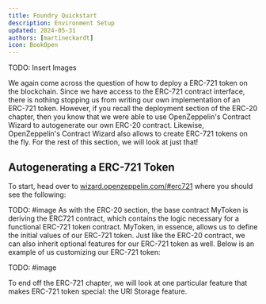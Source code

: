 ```yaml
---
title: Foundry Quickstart
description: Environment Setup
updated: 2024-05-31
authors: [martineckardt]
icon: BookOpen
---
```

TODO: Insert Images

We again come across the question of how to deploy a ERC-721 token on the blockchain. Since we have access to the ERC-721 contract interface, there is nothing stopping us from writing our own implementation of an ERC-721 token. However, if you recall the deployment section of the ERC-20 chapter, then you know that we were able to use OpenZeppelin's Contract Wizard to autogenerate our own ERC-20 contract. Likewise, OpenZeppelin's Contract Wizard also allows to create ERC-721 tokens on the fly. For the rest of this section, we will look at just that!

## Autogenerating a ERC-721 Token
To start, head over to [wizard.openzeppelin.com/#erc721](wizard.openzeppelin.com/#erc721) where you should see the following:

TODO: #image
As with the ERC-20 section, the base contract MyToken is deriving the ERC721 contract, which contains the logic necessary for a functional ERC-721 token contract. MyToken, in essence, allows us to define the initial values of our ERC-721 token. Just like the ERC-20 contract, we can also inherit optional features for our ERC-721 token as well. Below is an example of us customizing our ERC-721 token:

TODO: #image

To end off the ERC-721 chapter, we will look at one particular feature that makes ERC-721 token special: the URI Storage feature.